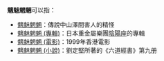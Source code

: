 '''魑魅魍魎'''可以指：

*[[魑魅魍魎|魑魅魍魎]]：傳說中山澤間害人的精怪
*[[魑魅魍魎_(專輯)|魑魅魍魎 (專輯)]]：日本重金屬樂團[[陰陽座|陰陽座]]的專輯
*[[魑魅魍魎_(電影)|魑魅魍魎 (電影)]]：1999年香港電影
*[[魑魅魍魎_(小說)|魑魅魍魎 (小說)]]：劉定堅所著的《六道經書》第九册

{{disambig|Cat=四字作品消歧义}}